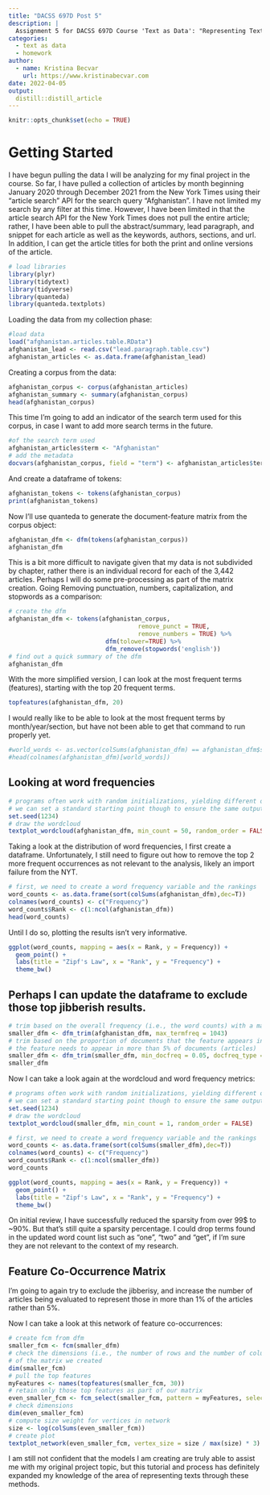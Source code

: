 ```yaml
---
title: "DACSS 697D Post 5"
description: |
  Assignment 5 for DACSS 697D Course 'Text as Data': "Representing Texts"
categories:
  - text as data
  - homework
author:
  - name: Kristina Becvar
    url: https://www.kristinabecvar.com
date: 2022-04-05
output:
  distill::distill_article
---
```


```r
knitr::opts_chunk$set(echo = TRUE)
```

# Getting Started

I have begun pulling the data I will be analyzing for my final project in the course. So far, I have pulled a collection of articles by month beginning January 2020 through December 2021 from the New York Times using their "article search" API for the search query "Afghanistan". I have not limited my search by any filter at this time. However, I have been limited in that the article search API for the New York Times does not pull the entire article; rather, I have been able to pull the abstract/summary, lead paragraph, and snippet for each article as well as the keywords, authors, sections, and url. In addition, I can get the article titles for both the print and online versions of the article.

```r
# load libraries
library(plyr)
library(tidytext)
library(tidyverse)
library(quanteda)
library(quanteda.textplots)
```

Loading the data from my collection phase:

```r
#load data
load("afghanistan.articles.table.RData")
afghanistan_lead <- read.csv("lead.paragraph.table.csv")
afghanistan_articles <- as.data.frame(afghanistan_lead)
```

Creating a corpus from the data:

```r
afghanistan_corpus <- corpus(afghanistan_articles)
afghanistan_summary <- summary(afghanistan_corpus)
head(afghanistan_corpus)
```

This time I'm going to add an indicator of the search term used for this corpus, in case I want to add more search terms in the future.

```r
#of the search term used
afghanistan_articles$term <- "Afghanistan"
# add the metadata
docvars(afghanistan_corpus, field = "term") <- afghanistan_articles$term
```

And create a dataframe of tokens:

```r
afghanistan_tokens <- tokens(afghanistan_corpus)
print(afghanistan_tokens)
```

Now I'll use quanteda to generate the document-feature matrix from the corpus object:

```r
afghanistan_dfm <- dfm(tokens(afghanistan_corpus))
afghanistan_dfm
```

This is a bit more difficult to navigate given that my data is not subdivided by chapter, rather there is an individual record for each of the 3,442 articles. Perhaps I will do some pre-processing as part of the matrix creation. Going Removing punctuation, numbers, capitalization, and stopwords as a comparison:

```r
# create the dfm
afghanistan_dfm <- tokens(afghanistan_corpus,
                                    remove_punct = TRUE,
                                    remove_numbers = TRUE) %>%
                           dfm(tolower=TRUE) %>%
                           dfm_remove(stopwords('english'))
# find out a quick summary of the dfm
afghanistan_dfm
```

With the more simplified version, I can look at the most frequent terms (features), starting with the top 20 frequent terms.

```r
topfeatures(afghanistan_dfm, 20)
```

I would really like to be able to look at the most frequent terms by month/year/section, but have not been able to get that command to run properly yet.

```r
#world_words <- as.vector(colSums(afghanistan_dfm) == afghanistan_dfm$section.name["World"])
#head(colnames(afghanistan_dfm)[world_words])
```

## Looking at word frequencies

```r
# programs often work with random initializations, yielding different outcomes.
# we can set a standard starting point though to ensure the same output.
set.seed(1234)
# draw the wordcloud
textplot_wordcloud(afghanistan_dfm, min_count = 50, random_order = FALSE)
```

Taking a look at the distribution of word frequencies, I first create a dataframe. Unfortunately, I still need to figure out how to remove the top 2 more frequent occurrences as not relevant to the analysis, likely an import failure from the NYT.

```r
# first, we need to create a word frequency variable and the rankings
word_counts <- as.data.frame(sort(colSums(afghanistan_dfm),dec=T))
colnames(word_counts) <- c("Frequency")
word_counts$Rank <- c(1:ncol(afghanistan_dfm))
head(word_counts)
```

Until I do so, plotting the results isn't very informative.

```r
ggplot(word_counts, mapping = aes(x = Rank, y = Frequency)) + 
  geom_point() +
  labs(title = "Zipf's Law", x = "Rank", y = "Frequency") + 
  theme_bw()
```

## Perhaps I can update the dataframe to exclude those top jibberish results.

```r
# trim based on the overall frequency (i.e., the word counts) with a max at the top "non-gibberish" term.
smaller_dfm <- dfm_trim(afghanistan_dfm, max_termfreq = 1043)
# trim based on the proportion of documents that the feature appears in; here, 
# the feature needs to appear in more than 5% of documents (articles)
smaller_dfm <- dfm_trim(smaller_dfm, min_docfreq = 0.05, docfreq_type = "prop")
smaller_dfm
```

Now I can take a look again at the wordcloud and word frequency metrics:

```r
# programs often work with random initializations, yielding different outcomes.
# we can set a standard starting point though to ensure the same output.
set.seed(1234)
# draw the wordcloud
textplot_wordcloud(smaller_dfm, min_count = 1, random_order = FALSE)
```
```r
# first, we need to create a word frequency variable and the rankings
word_counts <- as.data.frame(sort(colSums(smaller_dfm),dec=T))
colnames(word_counts) <- c("Frequency")
word_counts$Rank <- c(1:ncol(smaller_dfm))
word_counts
```
```r
ggplot(word_counts, mapping = aes(x = Rank, y = Frequency)) + 
  geom_point() +
  labs(title = "Zipf's Law", x = "Rank", y = "Frequency") + 
  theme_bw()
```

On initial review, I have successfully reduced the sparsity from over 99$ to ~90%. But that's still quite a sparsity percentage. I could drop terms found in the updated word count list such as "one", "two" and "get", if I'm sure they are not relevant to the context of my research.

## Feature Co-Occurrence Matrix

I'm going to again try to exclude the jibberisy, and increase the number of articles being evaluated to represent those in more than 1% of the articles rather than 5%.

Now I can take a look at this network of feature co-occurrences:

```r
# create fcm from dfm
smaller_fcm <- fcm(smaller_dfm)
# check the dimensions (i.e., the number of rows and the number of columnns)
# of the matrix we created
dim(smaller_fcm)
# pull the top features
myFeatures <- names(topfeatures(smaller_fcm, 30))
# retain only those top features as part of our matrix
even_smaller_fcm <- fcm_select(smaller_fcm, pattern = myFeatures, selection = "keep")
# check dimensions
dim(even_smaller_fcm)
# compute size weight for vertices in network
size <- log(colSums(even_smaller_fcm))
# create plot
textplot_network(even_smaller_fcm, vertex_size = size / max(size) * 3)
```

I am still not confident that the models I am creating are truly able to assist me with my original project topic, but this tutorial and process has definitely expanded my knowledge of the area of representing texts through these methods.

